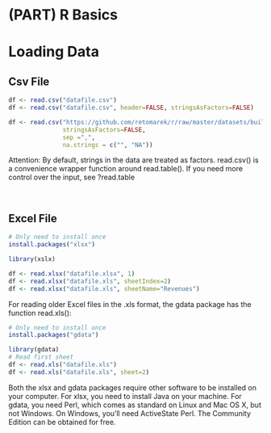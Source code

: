 # (PART) R Basics {-}

# Loading Data
## Csv File
```r
df <- read.csv("datafile.csv")
df <- read.csv("datafile.csv", header=FALSE, stringsAsFactors=FALSE)
```
```r
df <- read.csv("https://github.com/retomarek/r/raw/master/datasets/buildingMonitoringTestDataSet.csv",
               stringsAsFactors=FALSE,
               sep =",",
               na.strings = c("", "NA"))
```
Attention: By default, strings in the data are treated as factors. 
read.csv() is a convenience wrapper function around read.table(). If you need more control over the input, see ?read.table

<br>

## Excel File
```r
# Only need to install once
install.packages("xlsx")

library(xslx)

df <- read.xlsx("datafile.xlsx", 1)
df <- read.xlsx("datafile.xls", sheetIndex=2)
df <- read.xlsx("datafile.xls", sheetName="Revenues")
```

For reading older Excel files in the .xls format, the gdata package has the function read.xls():
```r
# Only need to install once
install.packages("gdata")

library(gdata)
# Read first sheet
df <- read.xls("datafile.xls")
df <- read.xls("datafile.xls", sheet=2)
```

Both the xlsx and gdata packages require other software to be installed on your computer. For xlsx, you need to install Java on your machine. For gdata, you need Perl, which comes as standard on Linux and Mac OS X, but not Windows. On Windows, you’ll need ActiveState Perl. The Community Edition can be obtained for free.

<br>


